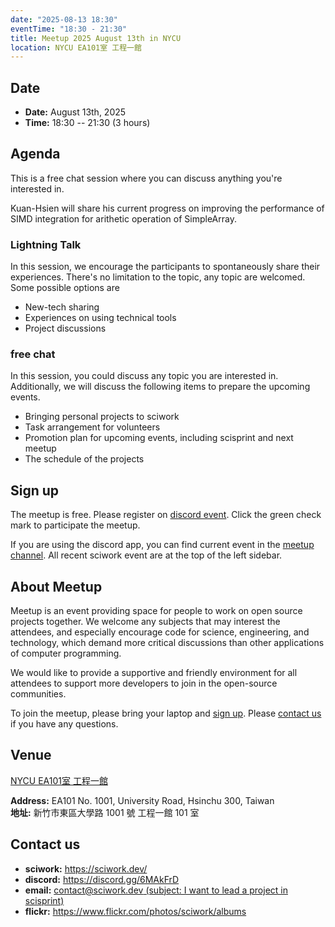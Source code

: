 ```yaml
---
date: "2025-08-13 18:30"
eventTime: "18:30 - 21:30"
title: Meetup 2025 August 13th in NYCU
location: NYCU EA101室 工程一館
---
```


## Date

- **Date:** August 13th, 2025
- **Time:** 18:30 -- 21:30 (3 hours)

## Agenda

This is a free chat session where you can discuss anything you're interested in.

<AgendaTable>
  <AgendaTable.Row time="18:30 - 19:00">
    <AgendaTable.Topic title="Free chat" />
  </AgendaTable.Row>
  <AgendaTable.Row time="19:00 - 19:30">
    <AgendaTable.Topic title="Progress on improving SIMD for accelerating arithetic operation">
      Kuan-Hsien will share his current progress on improving the performance of SIMD integration for arithetic operation of SimpleArray.
    </AgendaTable.Topic>
  </AgendaTable.Row>
  <AgendaTable.Row time="19:30 - 20:30">
    <AgendaTable.Topic title="Lightning Talk" />
  </AgendaTable.Row>
  <AgendaTable.Row time="20:30 - 21:30">
    <AgendaTable.Topic title="Free chat" />
  </AgendaTable.Row>
</AgendaTable>

### Lightning Talk

In this session, we encourage the participants to spontaneously share their experiences.
There's no limitation to the topic, any topic are welcomed. Some possible options are

- New-tech sharing
- Experiences on using technical tools
- Project discussions

### free chat

In this session, you could discuss any topic you are interested in. Additionally, we will discuss the following items to prepare the upcoming events.

- Bringing personal projects to sciwork
- Task arrangement for volunteers
- Promotion plan for upcoming events, including scisprint and next meetup
- The schedule of the projects

## Sign up

The meetup is free. Please register on [discord event](https://discord.com/channels/730297880140578906/1007075707400237067/1403006214438387742). Click the green check mark to participate the meetup.

If you are using the discord app, you can find current event in the [meetup channel](https://discordapp.com/channels/730297880140578906/1007075707400237067). All recent sciwork event are at the top of the left sidebar.

## About Meetup

Meetup is an event providing space for people to work on open source projects together. We welcome any subjects that may interest the attendees, and especially encourage code for science, engineering, and technology, which demand more critical discussions than other applications of computer programming.

We would like to provide a supportive and friendly environment for all attendees to support more developers to join in the open-source communities.

To join the meetup, please bring your laptop and [sign up](#sign-up). Please [contact us](#contact-us) if you have any questions.

## Venue

[NYCU EA101室 工程一館](https://www.nycu.edu.tw/userfiles/nycuch/files/20240507162223659.pdf)

**Address:** EA101 No. 1001, University Road, Hsinchu 300, Taiwan  
**地址:** 新竹市東區大學路 1001 號 工程一館 101 室

<Map src="https://www.google.com/maps/embed?pb=!1m18!1m12!1m3!1d778.3748284774173!2d120.99697110565252!3d24.788344909261326!2m3!1f0!2f0!3f0!3m2!1i1024!2i768!4f13.1!3m3!1m2!1s0x3468360e33c425a5%3A0xbce6e64798b2e2d2!2z5bel56iL5LiA6aSo!5e0!3m2!1szh-TW!2stw!4v1650097596018!5m2!1szh-TW!2stw" />

## Contact us

- **sciwork:** https://sciwork.dev/
- **discord:** https://discord.gg/6MAkFrD
- **email:** [contact@sciwork.dev (subject: I want to lead a project in scisprint)](mailto:contact@sciwork.dev?subject=[sciwork]%20I%20want%20to%20lead%20a%20project%20in%20scisprint)
- **flickr:** https://www.flickr.com/photos/sciwork/albums
